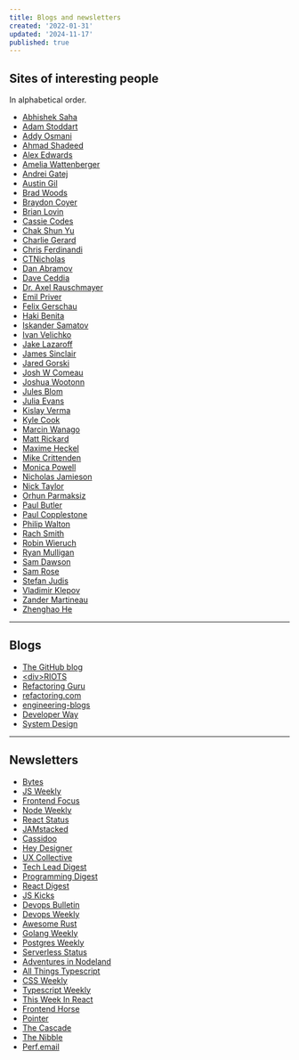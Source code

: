 ```yaml
---
title: Blogs and newsletters
created: '2022-01-31'
updated: '2024-11-17'
published: true
---
```


## Sites of interesting people

In alphabetical order.

-   [Abhishek Saha](https://abhisaha.com)
-   [Adam Stoddart](https://aaadaaam.com/)
-   [Addy Osmani](https://addyosmani.com/)
-   [Ahmad Shadeed](https://ishadeed.com/)
-   [Alex Edwards](https://alexedwards.net/blog)
-   [Amelia Wattenberger](https://wattenberger.com/)
-   [Andrei Gatej](https://andreigatej.dev/)
-   [Austin Gil](https://austingil.com/)
-   [Brad Woods](https://garden.bradwoods.io/)
-   [Braydon Coyer](https://braydoncoyer.dev/blog/)
-   [Brian Lovin](https://brianlovin.com/)
-   [Cassie Codes](https://www.cassie.codes/)
-   [Chak Shun Yu](https://www.chakshunyu.com/blog/)
-   [Charlie Gerard](https://charliegerard.dev/)
-   [Chris Ferdinandi](https://gomakethings.com/)
-   [CTNicholas](https://www.ctnicholas.dev/)
-   [Dan Abramov](https://overreacted.io/)
-   [Dave Ceddia](https://daveceddia.com/archives/)
-   [Dr. Axel Rauschmayer](https://2ality.com/)
-   [Emil Priver](https://priver.dev/)
-   [Felix Gerschau](https://felixgerschau.com/)
-   [Haki Benita](https://hakibenita.com/)
-   [Iskander Samatov](https://isamatov.com/)
-   [Ivan Velichko](https://iximiuz.com/en/)
-   [Jake Lazaroff](https://jakelazaroff.com/)
-   [James Sinclair](https://jrsinclair.com/)
-   [Jared Gorski](https://jaredgorski.org/)
-   [Josh W Comeau](https://www.joshwcomeau.com/)
-   [Joshua Wootonn](https://www.joshuawootonn.com)
-   [Jules Blom](https://julesblom.com/)
-   [Julia Evans](https://jvns.ca/)
-   [Kislay Verma](https://kislayverma.com/)
-   [Kyle Cook](https://blog.webdevsimplified.com/)
-   [Marcin Wanago](https://wanago.io/)
-   [Matt Rickard](https://matt-rickard.com/)
-   [Maxime Heckel](https://blog.maximeheckel.com/)
-   [Mike Crittenden](https://critter.blog/)
-   [Monica Powell](https://aboutmonica.com/writing/)
-   [Nicholas Jamieson](https://ncjamieson.com/)
-   [Nick Taylor](https://www.iamdeveloper.com/)
-   [Orhun Parmaksiz](https://blog.orhun.dev/)
-   [Paul Butler](https://paulbutler.org/)
-   [Paul Copplestone](https://paul.copplest.one/)
-   [Philip Walton](https://philipwalton.com/)
-   [Rach Smith](https://rachsmith.com/)
-   [Robin Wieruch](https://www.robinwieruch.de/blog/)
-   [Ryan Mulligan](https://ryanmulligan.dev/)
-   [Sam Dawson](https://www.samdawson.dev/)
-   [Sam Rose](https://samwho.dev/)
-   [Stefan Judis](https://www.stefanjudis.com/)
-   [Vladimir Klepov](https://blog.thoughtspile.tech/)
-   [Zander Martineau](https://notes.zander.wtf/)
-   [Zhenghao He](https://www.zhenghao.io/)

---

## Blogs

-   [The GitHub blog](https://github.blog/)
-   [\<div\>RIOTS](https://divriots.com/blog/)
-   [Refactoring Guru](https://refactoring.guru/)
-   [refactoring.com](https://refactoring.com/catalog/)
-   [engineering-blogs](https://github.com/kilimchoi/engineering-blogs)
-   [Developer Way](https://www.developerway.com/)
-   [System Design](https://systemdesign.one/)

---

## Newsletters

-   [Bytes](https://bytes.dev/)
-   [JS Weekly](https://javascriptweekly.com/)
-   [Frontend Focus](https://frontendfoc.us/)
-   [Node Weekly](https://nodeweekly.com/)
-   [React Status](https://react.statuscode.com/)
-   [JAMstacked](https://jamstack.email/)
-   [Cassidoo](https://cassidoo.co/newsletter/)
-   [Hey Designer](https://heydesigner.com/)
-   [UX Collective](https://uxdesign.cc/)
-   [Tech Lead Digest](https://techleaddigest.net/)
-   [Programming Digest](https://programmingdigest.net/)
-   [React Digest](https://reactdigest.net/)
-   [JS Kicks](https://javascriptkicks.com/)
-   [Devops Bulletin](https://www.devopsbulletin.com/)
-   [Devops Weekly](https://www.devopsweekly.com/)
-   [Awesome Rust](https://rust.libhunt.com/newsletter)
-   [Golang Weekly](https://golangweekly.com/)
-   [Postgres Weekly](https://postgresweekly.com/)
-   [Serverless Status](https://serverless.email/)
-   [Adventures in Nodeland](https://nodeland.dev/)
-   [All Things Typescript](https://www.allthingstypescript.dev/)
-   [CSS Weekly](https://css-weekly.com/)
-   [Typescript Weekly](https://typescript-weekly.com/)
-   [This Week In React](https://thisweekinreact.com/)
-   [Frontend Horse](https://frontend.horse/)
-   [Pointer](https://www.pointer.io/)
-   [The Cascade](https://robinrendle.com/the-cascade/)
-   [The Nibble](https://thenibble.substack.com/)
-   [Perf.email](https://calibreapp.com/newsletter)
